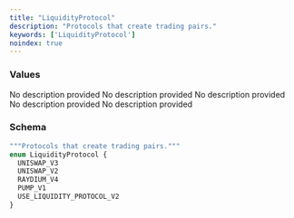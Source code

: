 ```yaml
---
title: "LiquidityProtocol"
description: "Protocols that create trading pairs."
keywords: ['LiquidityProtocol']
noindex: true
---
```


### Values

<ResponseField name="UNISWAP_V3" type="enum">
  No description provided
</ResponseField>

<ResponseField name="UNISWAP_V2" type="enum">
  No description provided
</ResponseField>

<ResponseField name="RAYDIUM_V4" type="enum">
  No description provided
</ResponseField>

<ResponseField name="PUMP_V1" type="enum">
  No description provided
</ResponseField>

<ResponseField name="USE_LIQUIDITY_PROTOCOL_V2" type="enum">
  No description provided
</ResponseField>

### Schema


```graphql 
"""Protocols that create trading pairs."""
enum LiquidityProtocol {
  UNISWAP_V3
  UNISWAP_V2
  RAYDIUM_V4
  PUMP_V1
  USE_LIQUIDITY_PROTOCOL_V2
}
```
